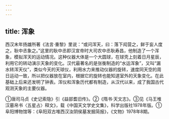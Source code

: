 ```yaml
---
---
---
```

title: 浑象
---



西汉末年扬雄所著《法言·重黎》里说：“或问浑天，曰：落下闳营之，鲜于妄人度之，耿中丞象之。”这里的耿中丞即汉宣帝时大司农中丞耿寿昌，他制造了一个浑象，模拟浑天的运动情况。这种仪器大体是一个大圆球，在球壳上刻着日月星辰，利用它的转动演示天象的变化。汉代最著名的是张衡制造的“水运浑象”，又叫“漏水转浑天仪”，类似今天的天球仪，利用水力来推动仪器的旋转，速度同天空的周日运动一致，所以把仪器放在室内，根据它的旋转也能知道室外的天象变化。在此基础上后来还发明了钟表。浑仪和浑象历代都有制造，从汉代以来，成了我国古代观测天象的主要仪器。

①唐司马贞《史记索隐》引《益部耆旧传》。②《隋书·天文志》。③见《马王堆汉墓帛书〈五星占〉释文》，载《中国天文学史文集》，科学出版社1978年版。①阜阳博物馆等：《阜阳双古堆西汉汝阴侯墓发掘简报》，《文物》1978年8期。